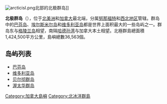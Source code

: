 {{expand|time=2016-12-08T10:02:07+00:00}}
{{unreferenced|time=2016-12-08T10:02:07+00:00}}
[[File:arcticisl.png|thumb]]北部的北极群岛]]

'''北极群岛'''（{{lang-en|American Arctic Archipelago}}），位于[[北美洲|北美洲]]和[[加拿大|加拿大]]最北端，分属[[努那福特|努那福特]]和[[西北地方_(加拿大)|西北地区]]管辖。群岛中的[[巴芬岛|巴芬岛]]、[[埃尔斯米尔岛|埃尔斯米尔岛]]和[[维多利亚岛|维多利亚岛]]都是世界上面积最大的一些岛屿之一。群岛东与[[格陵兰岛|格陵兰岛]]相望，南隔[[哈德孙湾|哈德孙湾]]与加拿大本土相望。北極群島總面積1,424,500平方公里，島嶼總數36,563個。

== 岛屿列表 ==
* [[巴芬岛|巴芬岛]]
* [[维多利亚岛|维多利亚岛]]
* [[贝尔彻群岛|贝尔彻群岛]]
* [[渥太华群岛|渥太华群岛]]

{{Arctic Islands}}
{{Authority control}}
{{DEFAULTSORT:Arctic Islands}}
[[Category:加拿大島嶼|Category:加拿大島嶼]]
[[Category:北冰洋群島|Category:北冰洋群島]]